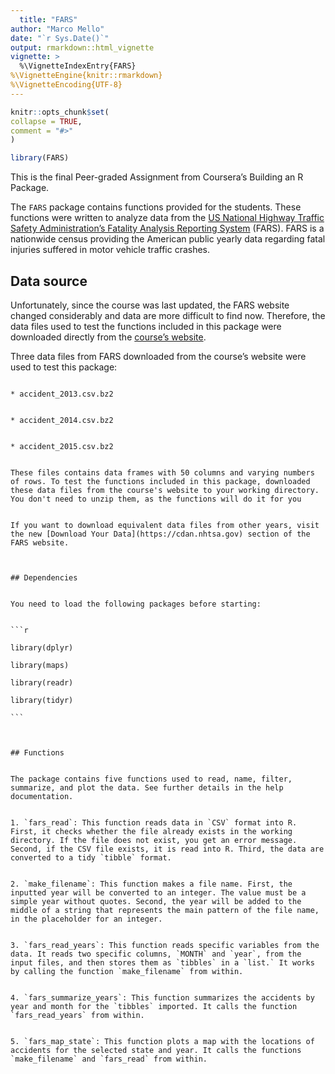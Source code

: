 ---
  title: "FARS"
author: "Marco Mello"
date: "`r Sys.Date()`"
output: rmarkdown::html_vignette
vignette: >
  %\VignetteIndexEntry{FARS}
%\VignetteEngine{knitr::rmarkdown}
%\VignetteEncoding{UTF-8}
---
  
  ```{r, include = FALSE}
knitr::opts_chunk$set(
  collapse = TRUE,
  comment = "#>"
)
```

```{r setup}
library(FARS)
```

This is the final Peer-graded Assignment from Coursera's Building an R Package. 

The `FARS` package contains functions provided for the students. These functions were written to analyze data from the [US National Highway Traffic Safety Administration's Fatality Analysis Reporting System](https://www.nhtsa.gov) (FARS). FARS is a nationwide census providing the American public yearly data regarding fatal injuries suffered in motor vehicle traffic crashes.


## Data source

Unfortunately, since the course was last updated, the FARS website changed considerably and data are more difficult to find now. Therefore, the data files used to test the functions included in this package were downloaded directly from the [course's website](https://d3c33hcgiwev3.cloudfront.net/_e1adac2a5f05192dc8780f3944feec13_fars_data.zip?Expires=1604534400&Signature=RTTvUAKz8DKWFiSEcAetz-uqBOzv79moF3uW0TbPA8k8fvG6Pa~o1wndjQsxlNKDxFWVONipYXks9nQ~G3zuKUfDj0ufW2d0ITHZlmi9VqjXjoTbW4MjXzoLX8I-CLjs-OG4VzhK6dewCktT1k2mIVfRodd72Kzu3BQTcqK5lZI_&Key-Pair-Id=APKAJLTNE6QMUY6HBC5A).

Three data files from FARS downloaded from the course's website were used to test this package:
                                                                                                                                                                                                                                                    
                                                                                                                                                                                                                                                    * accident_2013.csv.bz2
                                                                                                                                                                                                                                                  
                                                                                                                                                                                                                                                  * accident_2014.csv.bz2
                                                                                                                                                                                                                                                  
                                                                                                                                                                                                                                                  * accident_2015.csv.bz2
                                                                                                                                                                                                                                                  
                                                                                                                                                                                                                                                  These files contains data frames with 50 columns and varying numbers of rows. To test the functions included in this package, downloaded these data files from the course's website to your working directory. You don't need to unzip them, as the functions will do it for you
                                                                                                                                                                                                                                                  
                                                                                                                                                                                                                                                  If you want to download equivalent data files from other years, visit the new [Download Your Data](https://cdan.nhtsa.gov) section of the FARS website.
                                                                                                                                                                                                                                                  
                                                                                                                                                                                                                                                  
                                                                                                                                                                                                                                                  ## Dependencies
                                                                                                                                                                                                                                                  
                                                                                                                                                                                                                                                  You need to load the following packages before starting:
                                                                                                                                                                                                                                                    
                                                                                                                                                                                                                                                    ```{r, echo=TRUE, include=TRUE}
                                                                                                                                                                                                                                                  library(dplyr)
                                                                                                                                                                                                                                                  library(maps)
                                                                                                                                                                                                                                                  library(readr)
                                                                                                                                                                                                                                                  library(tidyr)
                                                                                                                                                                                                                                                  ```
                                                                                                                                                                                                                                                  
                                                                                                                                                                                                                                                  
                                                                                                                                                                                                                                                  ## Functions
                                                                                                                                                                                                                                                  
                                                                                                                                                                                                                                                  The package contains five functions used to read, name, filter, summarize, and plot the data. See further details in the help documentation.
                                                                                                                                                                                                                                                  
                                                                                                                                                                                                                                                  1. `fars_read`: This function reads data in `CSV` format into R. First, it checks whether the file already exists in the working directory. If the file does not exist, you get an error message. Second, if the CSV file exists, it is read into R. Third, the data are converted to a tidy `tibble` format.
                                                                                                                                                                                                                                                  
                                                                                                                                                                                                                                                  2. `make_filename`: This function makes a file name. First, the inputted year will be converted to an integer. The value must be a simple year without quotes. Second, the year will be added to the middle of a string that represents the main pattern of the file name, in the placeholder for an integer. 
                                                                                                                                                                                                                                                  
                                                                                                                                                                                                                                                  3. `fars_read_years`: This function reads specific variables from the data. It reads two specific columns, `MONTH` and `year`, from the input files, and then stores them as `tibbles` in a `list.` It works by calling the function `make_filename` from within.
                                                                                                                                                                                                                                                  
                                                                                                                                                                                                                                                  4. `fars_summarize_years`: This function summarizes the accidents by year and month for the `tibbles` imported. It calls the function `fars_read_years` from within.
                                                                                                                                                                                                                                                  
                                                                                                                                                                                                                                                  5. `fars_map_state`: This function plots a map with the locations of accidents for the selected state and year. It calls the functions `make_filename` and `fars_read` from within. 